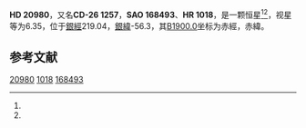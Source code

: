 {{Starbox begin
| name = HD 20980
}}
{{Starbox observe
| epoch = [[J2000.0|J2000.0]]
| constell = {{星座名待查}}<ref name=SIMBAD>{{cite web
 | url=http://simbad.u-strasbg.fr/simbad/sim-id?Ident=HR+1018
 | title =Pulsating variable Star
 | publisher=Centre de Données astronomiques de Strasbourg
 | work=SIMBAD
 | accessdate=2012-07-13}}</ref><ref name=DATA>{{cite web
 | url=http://vizier.u-strasbg.fr/viz-bin/VizieR-5?-out.add=.&-source=5050&-corr=PK=HR&-out.max=9999&HR=1018
 | title=VizieR Detailed Page
 | accessdate=2012-07-13
 | archive-date=2016-03-05
 | archive-url=https://web.archive.org/web/20160305080305/http://vizier.u-strasbg.fr/viz-bin/VizieR-5?-out.add=.&-source=5050&-corr=PK=HR&-out.max=9999&HR=1018
 | dead-url=no
 }}</ref>
| 星官 = 
| ra = {{RA|3|22|16.3}}<ref name=SIMBAD /><ref name=DATA />
| dec = {{DEC|-25|35|16}}<ref name=SIMBAD /><ref name=DATA />
| appmag_v = 6.35<ref name=SIMBAD /><ref name=DATA />
}}
{{Starbox character
| class = A0V<ref name=SIMBAD /><ref name=DATA />
| b-v = 0.01<ref name=SIMBAD /><ref name=DATA />
| u-b = <ref name=SIMBAD /><ref name=DATA />
| r-i = <ref name=SIMBAD /><ref name=DATA />
| variable = 
}}
{{Starbox astrometry
| radial_v = 
| prop_mo_ra = 25
| parallax = 
| p_error = 
}}
{{Starbox catalog
| names =CD-26 1257，[[SAO星表|SAO]] 168493，[[HD星表|HD]] 20980，[[HR星表|HR]] 1018}}
{{Starbox reference |Simbad=HR+1018}}
{{Starbox end}}

'''HD 20980'''，又名'''CD-26 1257'''，'''SAO 168493'''、'''HR 1018'''，是一颗恒星<ref name=SIMBAD /><ref name=DATA />，视星等为6.35，位于[[銀道座標系|銀經]]219.04，[[銀道座標系|銀緯]]-56.3，其[[B1900.0|B1900.0]]坐标为赤經{{RA|3|17|58.3}}，赤緯{{DEC|-25|-56.3|44}}。

== 参考文献 ==
{{reflist}}

{{star-stub}}

[[Category:HD和HDE天體|20980]]
[[Category:HR天體|1018]]
[[Category:SAO天體|168493]]